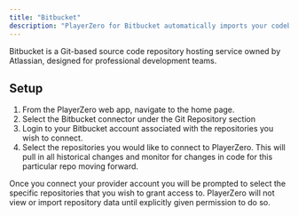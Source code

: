 ```yaml
---
title: "Bitbucket"
description: "PlayerZero for Bitbucket automatically imports your codebase into PlayerZero, providing automatic risk analysis, release monitoring, and other AI enabled features."
---
```


Bitbucket is a Git-based source code repository hosting service owned by Atlassian, designed for professional development teams.

<Snippet file="code-connector.mdx" />

## Setup
1. From the PlayerZero web app, navigate to the home page.
2. Select the Bitbucket connector under the Git Repository section
3. Login to your Bitbucket account associated with the repositories you wish to connect.
4. Select the repositories you would like to connect to PlayerZero. This will pull in all historical changes and monitor for changes in code for this particular repo moving forward.

<Note>
    Once you connect your provider account you will be prompted to select the specific repositories that you wish to grant access to.
    PlayerZero will not view or import repository data until explicitly given permission to do so.
</Note>
